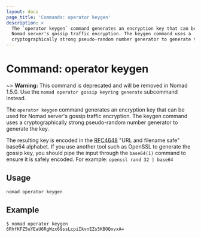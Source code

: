 ```yaml
---
layout: docs
page_title: 'Commands: operator keygen'
description: >
  The `operator keygen` command generates an encryption key that can be used for
  Nomad server's gossip traffic encryption. The keygen command uses a
  cryptographically strong pseudo-random number generator to generate the key.
---
```


# Command: operator keygen

~> **Warning:** This command is deprecated and will be removed in
   Nomad 1.5.0. Use the `nomad operator gossip keyring generate`
   subcommand instead.

The `operator keygen` command generates an encryption key that can be used for
Nomad server's gossip traffic encryption. The keygen command uses a
cryptographically strong pseudo-random number generator to generate the key.

The resulting key is encoded in the [RFC4648] "URL and filename safe" base64
alphabet. If you use another tool such as OpenSSL to generate the gossip key,
you should pipe the input through the `base64(1)` command to ensure it is
safely encoded. For example: `openssl rand 32 | base64`

## Usage

```plaintext
nomad operator keygen
```

## Example

```shell-session
$ nomad operator keygen
6RhfKFZ5uYEaU6RgWzx69ssLcpiIkvnEZs5KBOQxvxA=
```

[rfc4648]: https://tools.ietf.org/html/rfc4648#section-5
